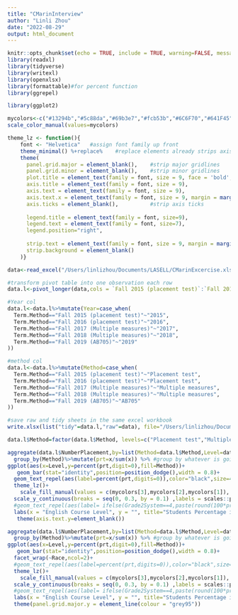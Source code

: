 ```yaml
---
title: "CMarinInterview"
author: "Linli Zhou"
date: "2022-08-29"
output: html_document
---
```



```r
knitr::opts_chunk$set(echo = TRUE, include = TRUE, warning=FALSE, message=FALSE, fig.align = "center") #display code along with its results
library(readxl)
library(tidyverse)
library(writexl)
library(openxlsx)
library(formattable)#for percent function
library(ggrepel)
```

```r
library(ggplot2)

mycolors<-c("#13294b","#5c88da","#69b3e7","#fcb53b","#6C6F70","#641F45")
scale_color_manual(values=mycolors)

theme_lz <- function(){ 
    font <- "Helvetica"   #assign font family up front
    theme_minimal() %+replace%    #replace elements already strips axis lines, 
    theme(
      panel.grid.major = element_blank(),    #strip major gridlines
      panel.grid.minor = element_blank(),    #strip minor gridlines
      plot.title = element_text(family = font, size = 9, face = 'bold',hjust = 0.5, vjust = 2),
      axis.title = element_text(family = font, size = 9), 
      axis.text = element_text(family = font, size = 9), 
      axis.text.x = element_text(family = font, size = 9, margin = margin(t=5,b=10)),
      axis.ticks = element_blank(),          #strip axis ticks
      
      legend.title = element_text(family = font, size=9),
      legend.text = element_text(family = font, size=7),
      legend.position="right",
      
      strip.text = element_text(family = font, size = 9, margin = margin(t=5,b=10)),#move up is + 1
      strip.background = element_blank()
    )}
```

```r
data<-read_excel("/Users/linlizhou/Documents/LASELL/CMarinExcercise.xlsx",sheet = "raw")
```

```r
#transform pivot table into one observation each row
data.l<-pivot_longer(data,cols = `Fall 2015 (placement test)`:`Fall 2019 (AB705)`,names_to = "Term.Method",values_to = "NumberPlacement")
```

```r
#Year col
data.l<-data.l%>%mutate(Year=case_when(
  Term.Method=="Fall 2015 (placement test)"~"2015",
  Term.Method=="Fall 2016 (placement test)"~"2016",
  Term.Method=="Fall 2017 (Multiple measures)"~"2017",
  Term.Method=="Fall 2018 (Multiple measures)"~"2018",
  Term.Method=="Fall 2019 (AB705)"~"2019"
))

#method col
data.l<-data.l%>%mutate(Method=case_when(
  Term.Method=="Fall 2015 (placement test)"~"Placement test",
  Term.Method=="Fall 2016 (placement test)"~"Placement test",
  Term.Method=="Fall 2017 (Multiple measures)"~"Multiple measures",
  Term.Method=="Fall 2018 (Multiple measures)"~"Multiple measures",
  Term.Method=="Fall 2019 (AB705)"~"AB705"
))

#save raw and tidy sheets in the same excel workbook
write.xlsx(list("tidy"=data.l,"raw"=data), file="/Users/linlizhou/Documents/LASELL/CMarinExcercise.xlsx")
```

```r
data.l$Method=factor(data.l$Method, levels=c("Placement test","Multiple measures","AB705"),labels=c("Placement Test (2015/16)","Multiple Measures (2017/18)","AB705 (2019)")) #recode the levels  
```


```r
aggregate(data.l$NumberPlacement,by=list(Method=data.l$Method,Level=data.l$Course),FUN="sum")%>%#aggragated table with all vars needed
  group_by(Method)%>%mutate(prt=x/sum(x)) %>% #group by whatever is going to be the larger groups (adds up to 100%)
ggplot(aes(x=Level,y=percent(prt,digit=0),fill=Method))+
   geom_bar(stat="identity",position=position_dodge(),width = 0.8)+
  geom_text_repel(aes(label=percent(prt,digits=0)),color="black",size=4,position = position_dodge(width = 1),vjust=.9)+# hjust = 1.5 positions them inside the end of the bars. An hjust of 0.5 and a vjust of 0.5 center the box on the reference point. hjust=0, the left edge;;; For vertical, less is up and more is down
  theme_lz()+
    scale_fill_manual(values = c(mycolors[3],mycolors[2],mycolors[1]), name="Placement Methods")+#change legend color, lable, and title
  scale_y_continuous(breaks = seq(0, 0.3, by = 0.1) ,labels = scales::percent)+#present y axis label as percentage
  #geom_text_repel(aes(label= ifelse(Grade2System==4,paste(round(100*prt, 0), "%", sep=""),"")),size=3)+
  labs(x = "English Course Level", y = "", title="Students Percentage in English Courses by Placement Methods")+
   theme(axis.text.y=element_blank())
```




```r
aggregate(data.l$NumberPlacement,by=list(Method=data.l$Method,Level=data.l$Course, Race=data.l$Race),FUN="sum")%>%#aggragated table with all vars needed
  group_by(Method)%>%mutate(prt=x/sum(x)) %>% #group by whatever is going to be the larger groups (adds up to 100%)
ggplot(aes(x=Level,y=percent(prt,digit=0),fill=Method))+
   geom_bar(stat="identity",position=position_dodge(),width = 0.8)+
  facet_wrap(~Race,ncol=2)+
  #geom_text_repel(aes(label=percent(prt,digits=0)),color="black",size=4,position = position_dodge(width = 1),vjust=.9)+# hjust = 1.5 positions them inside the end of the bars. An hjust of 0.5 and a vjust of 0.5 center the box on the reference point. hjust=0, the left edge;;; For vertical, less is up and more is down
  theme_lz()+
    scale_fill_manual(values = c(mycolors[3],mycolors[2],mycolors[1]), name="Placement Methods")+#change legend color, lable, and title
  scale_y_continuous(breaks = seq(0, 0.3, by = 0.1) ,labels = scales::percent)+#present y axis label as percentage
  #geom_text_repel(aes(label= ifelse(Grade2System==4,paste(round(100*prt, 0), "%", sep=""),"")),size=3)+
  labs(x = "English Course Level", y = "", title="Students Percentage in English Courses by Placement Methods")+
  theme(panel.grid.major.y = element_line(colour = "grey95"))
```

